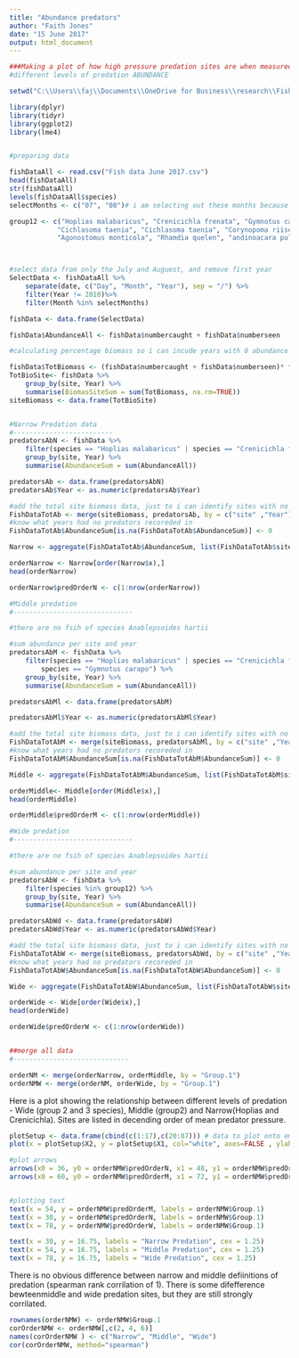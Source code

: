 ---
title: "Abundance predators"
author: "Faith Jones"
date: "15 June 2017"
output: html_document
---
```{r, include=FALSE}
###Making a plot of how high pressure predation sites are when measured in 
#different levels of predation ABUNDANCE

setwd("C:\\Users\\faj\\Documents\\OneDrive for Business\\research\\FishPredation\\Data")

library(dplyr)
library(tidyr)
library(ggplot2)
library(lme4)


#preparing data 

fishDataAll <- read.csv("Fish data June 2017.csv")
head(fishDataAll)
str(fishDataAll)
levels(fishDataAll$species)
selectMonths <- c("07", "08")# i am selecting out these months because then i can use the last timepoint 

group12 <- c("Hoplias malabaricus", "Crenicichla frenata", "Gymnotus carapo", "Anablepsoides hartii",
			"Cichlasoma taenia", "Cichlasoma taenia", "Corynopoma riisei", "Roeboides dientonito", 
			"Agonostomus monticola", "Rhamdia quelen", "andinoacara pulcher", "Hemigrammus unilineatus")



#select data from only the July and Auguest, and remove first year 
SelectData <- fishDataAll %>% 
	separate(date, c("Day", "Month", "Year"), sep = "/") %>%
	filter(Year != 2010)%>%
	filter(Month %in% selectMonths)

fishData <- data.frame(SelectData)

fishData$AbundanceAll <- fishData$numbercaught + fishData$numberseen

#calculating percentage biomass so i can incude years with 0 abundance

fishData$TotBiomass <- (fishData$numbercaught + fishData$numberseen)* fishData$weight
TotBioSite<- fishData %>% 
	group_by(site, Year) %>%
	summarise(BiomasSiteSum = sum(TotBiomass, na.rm=TRUE))
siteBiomass <- data.frame(TotBioSite)


#Narrow Predation data
#-------------------------
predatorsAbN <- fishData %>% 
	filter(species == "Hoplias malabaricus" | species == "Crenicichla frenata")  %>%
	group_by(site, Year) %>%
	summarise(AbundanceSum = sum(AbundanceAll))

predatorsAb <- data.frame(predatorsAbN)
predatorsAb$Year <- as.numeric(predatorsAb$Year)

#add the total site biomass data, just to i can identify sites with no predators 
FishDataTotAb <- merge(siteBiomass, predatorsAb, by = c("site" ,"Year"),all=TRUE) # this makes sure i 
#know what years had no predators recoreded in 
FishDataTotAb$AbundanceSum[is.na(FishDataTotAb$AbundanceSum)] <- 0

Narrow <- aggregate(FishDataTotAb$AbundanceSum, list(FishDataTotAb$site), mean, na.rm=TRUE)

orderNarrow <- Narrow[order(Narrow$x),]
head(orderNarrow)

orderNarrow$predOrderN <- c(1:nrow(orderNarrow))

#Middle predation 
#------------------------------

#there are no fsih of species Anablepsoides hartii

#sum abundance per site and year
predatorsAbM <- fishData %>% 
	filter(species == "Hoplias malabaricus" | species == "Crenicichla frenata" | 
		species == "Gymnotus carapo") %>%
	group_by(site, Year) %>%
	summarise(AbundanceSum = sum(AbundanceAll))

predatorsAbMl <- data.frame(predatorsAbM)

predatorsAbMl$Year <- as.numeric(predatorsAbMl$Year)

#add the total site biomass data, just to i can identify sites with no predators 
FishDataTotAbM <- merge(siteBiomass, predatorsAbMl, by = c("site" ,"Year"),all=TRUE) # this makes sure i 
#know what years had no predators recoreded in 
FishDataTotAbM$AbundanceSum[is.na(FishDataTotAbM$AbundanceSum)] <- 0

Middle <- aggregate(FishDataTotAbM$AbundanceSum, list(FishDataTotAbM$site), mean, na.rm=TRUE)

orderMiddle<- Middle[order(Middle$x),]
head(orderMiddle)

orderMiddle$predOrderM <- c(1:nrow(orderMiddle))

#Wide predation 
#------------------------------

#there are no fsih of species Anablepsoides hartii

#sum abundance per site and year
predatorsAbW <- fishData %>% 
	filter(species %in% group12) %>%
	group_by(site, Year) %>%
	summarise(AbundanceSum = sum(AbundanceAll))

predatorsAbWd <- data.frame(predatorsAbW)
predatorsAbWd$Year <- as.numeric(predatorsAbWd$Year)

#add the total site biomass data, just to i can identify sites with no predators 
FishDataTotAbW <- merge(siteBiomass, predatorsAbWd, by = c("site" ,"Year"),all=TRUE) # this makes sure i 
#know what years had no predators recoreded in 
FishDataTotAbW$AbundanceSum[is.na(FishDataTotAbW$AbundanceSum)] <- 0

Wide <- aggregate(FishDataTotAbW$AbundanceSum, list(FishDataTotAbW$site), mean, na.rm=TRUE)

orderWide <- Wide[order(Wide$x),]
head(orderWide)

orderWide$predOrderW <- c(1:nrow(orderWide))


##merge all data 
#-----------------------------

orderNM <- merge(orderNarrow, orderMiddle, by = "Group.1")
orderNMW <- merge(orderNM, orderWide, by = "Group.1")


```

Here is a plot showing the relationship between different levels of predation - 
Wide (group 2 and 3 species), Middle (group2) and Narrow(Hoplias and Crenicichla).
Sites are listed in decending order of mean predator pressure.

```{r}
plotSetup <- data.frame(cbind(c(1:17),c(20:87))) # data to plot onto emptyp plot
plot(x = plotSetup$X2, y = plotSetup$X1, col="white", axes=FALSE , ylab = " ", xlab = "  ", main = "Abundance")

#plot arrows
arrows(x0 = 36, y0 = orderNMW$predOrderN, x1 = 48, y1 = orderNMW$predOrderM, length = 0.001)
arrows(x0 = 60, y0 = orderNMW$predOrderM, x1 = 72, y1 = orderNMW$predOrderW, length = 0.001)


#plotting text 
text(x = 54, y = orderNMW$predOrderM, labels = orderNMW$Group.1)
text(x = 30, y = orderNMW$predOrderN, labels = orderNMW$Group.1)
text(x = 78, y = orderNMW$predOrderW, labels = orderNMW$Group.1)

text(x = 30, y = 16.75, labels = "Narrow Predation", cex = 1.25)
text(x = 54, y = 16.75, labels = "Middle Predation", cex = 1.25)
text(x = 78, y = 16.75, labels = "Wide Predation", cex = 1.25)

```

There is no obvious difference between narrow and middle defiinitions of predation
(spearman rank corrilation of 1). There is some difefference bewteenmiddle and wide
predation sites, but they are still strongly corrilated. 

```{r}
rownames(orderNMW) <- orderNMW$Group.1
corOrderNMW <- orderNMW[,c(2, 4, 6)] 
names(corOrderNMW ) <- c("Narrow", "Middle", "Wide")
cor(corOrderNMW, method="spearman")
```


